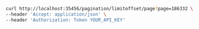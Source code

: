 ```bash showLineNumbers copy filename="Pagination Limit Offset Page Params usage example"
curl http://localhost:35456/pagination/limitoffset/page?page=186332 \
--header 'Accept: application/json' \
--header 'Authorization: Token YOUR_API_KEY'
```
